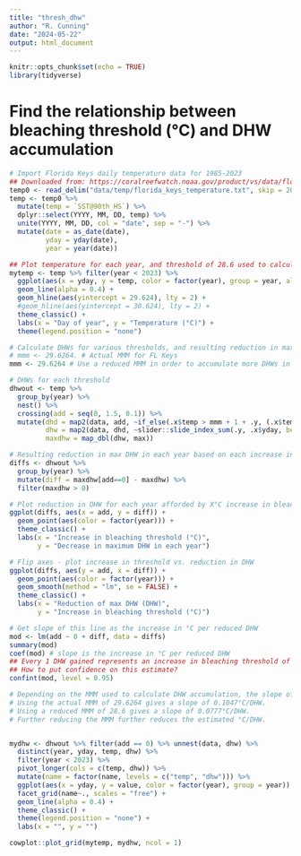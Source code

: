 ```yaml
---
title: "thresh_dhw"
author: "R. Cunning"
date: "2024-05-22"
output: html_document
---
```


```r
knitr::opts_chunk$set(echo = TRUE)
library(tidyverse)
```

# Find the relationship between bleaching threshold (°C) and DHW accumulation

```r
# Import Florida Keys daily temperature data for 1985-2023
## Downloaded from: https://coralreefwatch.noaa.gov/product/vs/data/florida_keys.txt
temp0 <- read_delim("data/temp/florida_keys_temperature.txt", skip = 20, trim_ws = TRUE)
temp <- temp0 %>%
  mutate(temp = `SST@90th_HS`) %>%
  dplyr::select(YYYY, MM, DD, temp) %>%
  unite(YYYY, MM, DD, col = "date", sep = "-") %>%
  mutate(date = as_date(date),
         yday = yday(date),
         year = year(date))

## Plot temperature for each year, and threshold of 28.6 used to calculate DHWs
mytemp <- temp %>% filter(year < 2023) %>%
  ggplot(aes(x = yday, y = temp, color = factor(year), group = year, alpha = 0.5)) +
  geom_line(alpha = 0.4) +
  geom_hline(aes(yintercept = 29.624), lty = 2) +
  #geom_hline(aes(yintercept = 30.624), lty = 2) +
  theme_classic() +
  labs(x = "Day of year", y = "Temperature (°C)") +
  theme(legend.position = "none")

# Calculate DHWs for various thresholds, and resulting reduction in max DHW for each threshold
# mmm <- 29.6264. # Actual MMM for FL Keys
mmm <- 29.6264 # Use a reduced MMM in order to accumulate more DHWs in more years for simulation purposes

# DHWs for each threshold
dhwout <- temp %>%
  group_by(year) %>%
  nest() %>%
  crossing(add = seq(0, 1.5, 0.1)) %>%
  mutate(dhd = map2(data, add, ~if_else(.x$temp > mmm + 1 + .y, (.x$temp - mmm) / 7, 0)),
         dhw = map2(data, dhd, ~slider::slide_index_sum(.y, .x$yday, before = 84L)),
         maxdhw = map_dbl(dhw, max))

# Resulting reduction in max DHW in each year based on each increase in threshold
diffs <- dhwout %>%
  group_by(year) %>%
  mutate(diff = maxdhw[add==0] - maxdhw) %>%
  filter(maxdhw > 0)

# Plot reduction in DHW for each year afforded by X°C increase in bleaching threshold
ggplot(diffs, aes(x = add, y = diff)) + 
  geom_point(aes(color = factor(year))) +
  theme_classic() +
  labs(x = "Increase in bleaching threshold (°C)",
       y = "Decrease in maximum DHW in each year")

# Flip axes - plot increase in threshold vs. reduction in DHW
ggplot(diffs, aes(y = add, x = diff)) + 
  geom_point(aes(color = factor(year))) +
  geom_smooth(method = "lm", se = FALSE) +
  theme_classic() +
  labs(x = "Reduction of max DHW (DHW)",
       y = "Increase in bleaching threshold (°C)")

# Get slope of this line as the increase in °C per reduced DHW
mod <- lm(add ~ 0 + diff, data = diffs)
summary(mod)
coef(mod) # slope is the increase in °C per reduced DHW
## Every 1 DHW gained represents an increase in bleaching threshold of 0.077°C
## How to put confidence on this estimate?
confint(mod, level = 0.95)

# Depending on the MMM used to calculate DHW accumulation, the slope of the line changes.
# Using the actual MMM of 29.6264 gives a slope of 0.1047°C/DHW.
# Using a reduced MMM of 28.6 gives a slope of 0.0777°C/DHW.
# Further reducing the MMM further reduces the estimated °C/DHW.


mydhw <- dhwout %>% filter(add == 0) %>% unnest(data, dhw) %>%
  distinct(year, yday, temp, dhw) %>%
  filter(year < 2023) %>%
  pivot_longer(cols = c(temp, dhw)) %>%
  mutate(name = factor(name, levels = c("temp", "dhw"))) %>%
  ggplot(aes(x = yday, y = value, color = factor(year), group = year)) +
  facet_grid(name~., scales = "free") +
  geom_line(alpha = 0.4) +
  theme_classic() +
  theme(legend.position = "none") +
  labs(x = "", y = "")

cowplot::plot_grid(mytemp, mydhw, ncol = 1)
```
